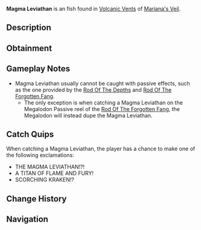 {{FishInfobox
|image          = Magma Leviathan.png
|rarity         = Exotic
|sea            = First Sea
|location       = [[Volcanic Vents]]
|sublocation    = 
|sources        = Fishing Rod
|nopassive      = 1
|radar_location = 
|prog_speed     = -90
|xp             = 12000
|weather        = Foggy
|time           = Day
|season         = Summer
|bait           = Truffle Worm
|base_weight    = 14000
|base_value     = 25000
|weight_range   = 8000
|base_chance    = 0.1
|base_resil     = 3
}}
'''Magma Leviathan''' is an {{Rarity|Exotic}} fish found in [[Volcanic Vents]] of [[Mariana's Veil]].

== Description ==
{{Description|A behemoth of the volcanic depths, its scales radiate intense heat, turning the water around it into steam. Some say it sleeps for centuries, only waking during great eruptions.|Bestiary Entry}}

== Obtainment ==
{{Description|Surfaces in thick fog, as if the volcano itself breathes it to life.|Bestiary Hint}}
{{Fish Availability|
Mariana's Veil/Volcanic Vents
|top_rods      = 
Tempest Rod\7355.44\8992.91;
Challenger's Rod\7185.36\8792.29;
Seraphic Rod\6758.52\8244.1;
Abyssal Specter Rod\6427.68\8032.22;
Ethereal Prism Rod\6197.94\7537.66;
No-Life Rod\5603.7\6859.85;
Azure Of Lagoon\4736.66\5900.26;
Rod Of The Forgotten Fang\5194.29\6338.35;
Depthseeker Rod\4150.86\5098.15;
Rod Of The Exalted One\3826.29\4660.85;
Rod Of The Depths\3497.45\4272.64;
Zeus Rod\3362.19\4121.44;
Trident Rod\3203.97\3908.23;
Avalanche Rod\2986.58\3668.92;
Volcanic Rod\2696.8\3305.78;
Steady Rod\1075.85\1326.61
|recommended   = Challenger's Rod
}}

== Gameplay Notes ==
* Magma Leviathan usually cannot be caught with passive effects, such as the one provided by the [[Rod Of The Depths]] and [[Rod Of The Forgotten Fang]].
** The only exception is when catching a Magma Leviathan on the Megalodon Passive reel of the [[Rod Of The Forgotten Fang]], the Megalodon will instead dupe the Magma Leviathan.

== Catch Quips ==
When catching a Magma Leviathan, the player has a chance to make one of the following exclamations:
* THE MAGMA LEVIATHAN!?!
* A TITAN OF FLAME AND FURY!
* SCORCHING KRAKEN!?

== Change History ==
{{Change History|{{subst:Current Version}}}}

== Navigation ==
{{Fish Navbox|Volcanic Vents}}
